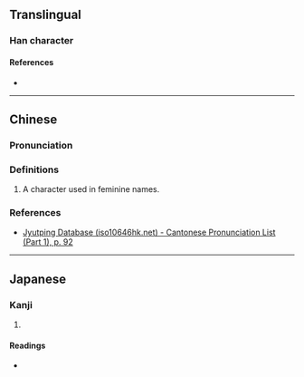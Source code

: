 {{character info}}
==Translingual==

===Han character===
{{Han char|rn=38|rad=女|as=04|sn=7|four=42421|canj=VHML|ids=⿰女斤}}

====References====
* {{Han ref|kx=0257.010|dkj=06101|dj=0521.140|hdz=21031.080|uh=59A1|ud=22945|bh=CABB|bd=51899}}

----

==Chinese==
{{zh-forms}}

===Pronunciation===
{{zh-pron
|m=xīn
|c=jan1
|mc=y
|oc=y
|cat=
}}

===Definitions===
{{zh-hanzi}}

#A character used in feminine names.

===References===
* [http://www.iso10646hk.net/jp/document/download.jsp Jyutping Database (iso10646hk.net) - Cantonese Pronunciation List (Part 1), p. 92]

----

==Japanese==

===Kanji===
{{ja-kanji|grade=|rs=女04}}

# {{rfdef|ja|sort=女04}}

====Readings====
* {{ja-readings|on=[[きん]] (kin), [[こん]] (kon)|kun=}}
